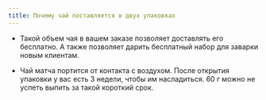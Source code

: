 ```yaml
---
title: Почему чай поставляется в двух упаковках
---
```


- Такой объем чая в вашем заказе позволяет доставлять его  бесплатно. А также позволяет дарить бесплатный набор для заварки новым клиентам.

- Чай матча портится от контакта с воздухом. После открытия упаковки у вас есть 3 недели, чтобы им насладиться. 60 г можно не успеть выпить за такой короткий срок.
